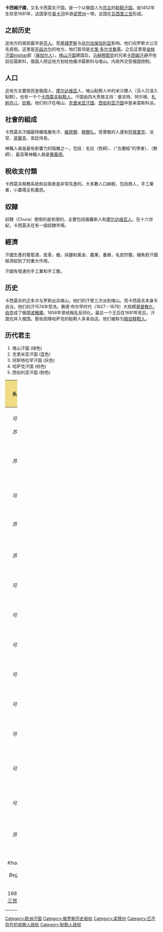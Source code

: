 {{unreferenced|time=2010-05-04T13:28:08+00:00}}
{{Infobox country
| native_name            = 
| conventional_long_name = 卡西姆汗国
| common_name            = 卡西姆
| continent              = [[欧洲|欧洲]]
| region                 = 
| era                    = 中世纪
| status_text            = [[俄罗斯沙皇国|沙俄]]的附庸国
| status                 = 君主制
| year_start             = 1452年
| year_end               = 1681年
| life_span              = 
| s1                     = 沙俄
| flag_s1                = Herb Moskovia-1 (Alex K).svg
| image_flag             = 
| image_coat             = 
| image_map              = Qasim scheme.svg
| image_map_size         = 300px
| image_map_caption      = 卡西姆汗国疆域
| capital                = [[卡西莫夫|卡西莫夫]]
| title_leader           = [[可汗|可汗]]
| leader1                = [[卡西姆汗|卡西姆汗]]
| year_leader1           = 
}}
'''卡西姆汗國'''，又名卡西莫夫汗国。是一个以俄国人为[[宗主|宗主]]的[[鞑靼人|鞑靼]][[汗国|汗国]]。由1452年生存至1681年，这国家在[[奥卡河|奥卡河]]中游[[梁赞州|梁赞州]]一带。这国在[[瓦西里三世|瓦西里三世]]形成。

== 之前历史 ==
这地方的居民最早是[[芬人|芬人]]。受[[基辅罗斯|基辅罗斯]]与[[伏尔加保加利亚|伏尔加保加利亚]]影响。他们向罗斯大公交毛皮税。这里是[[苏兹达尔|苏兹达尔]]的地方。他们首领是[[尤里·多尔戈鲁基|尤里·多尔戈鲁基]]。之后这里是[[金帐汗国|金帐汗国]]mishar部（[[保加尔人|保加尔人]]）。[[喀山汗国|喀山汗国]]建国后，[[馬赫第提克|马赫穆图克]]的兄弟[[卡西姆汗|卡西姆汗]]避开他前往莫斯科，俄国人把这地方划给他缓冲莫斯科与喀山。内政外交受俄国控制。

== 人口 ==
这地方主要居民是俄国人，[[摩尔达维亚|摩尔达维亚]]人，喀山鞑靼人中的米沙爾人（芬人已溶入鞑靼）。也有一千个[[卡西莫夫鞑靼人|卡西莫夫鞑靼人]]。汗国由四大贵族主持：曼吉特、阿尔根、[[札剌亦儿|札剌亦儿]]、[[钦察|钦察]]。他们的汗在喀山、[[克里米亚汗国|克里米亚汗国]]、[[西伯利亚汗国|西伯利亚汗国]]中是亲莫斯科派。

==社會的組成==
卡西莫夫汗國最特權階層有汗、[[維齊爾|維齊爾]]、[[穆爾扎|穆爾扎]]。受尊敬的人還有[[阿塔里克|阿塔里克]]、法官、[[哥薩克|哥薩克]]、宮廷侍長。

神職人員是最有影響力的階層之一，包括：毛拉（牧師）、（“古蘭經”的學者）、（教師）、最高等神職人員是[[赛義德|赛義德]]。

==稅收支付類==
卡西莫夫稅務系統和註冊表是非常先進的。大多數人口納稅，包括商人，手工業者，小農場主和農民。

==奴隸==
奴隸（Chura）使用的是有限的，主要包括俄羅斯人和[[摩爾多瓦人|摩尔达维亚人]]。在十六世紀，卡西莫夫在有一個奴隸市場。

==經濟==
汗國生產的葡萄酒，皮革，蠟，採鹽和黃金、農業，養蜂，毛皮狩獵，捕魚對汗國經濟起到了的重大作用。

汗國有發達的手工業和手工藝。

== 历史 ==
卡西莫夫的[[可汗|汗]]多次与罗斯出兵喀山。他们的汗曾三次派到喀山。而卡西莫夫本身半自治，他们的汗1574年受洗。赛德·布尔罕时代（1627－1679）大规模[[基督教化|基督教化]]。[[贝伊|伯克]]成了俄国[[波雅爾|波雅爾]]。1656年曾经叛乱反同化。最后一个王后在1681年死后，汗国也并入俄国。那些招降哈萨克的鞑靼人多来自这。他们被称为[[服役韃靼人|服役韃靼人]]。
==历代君主==
#喀山汗国 (绿色)
#克里米亚汗国 (蓝色)
#阿斯特拉罕汗国 (灰色)
#哈萨克汗国 (棕色)
#西伯利亚汗国 (粉色)

{| width=100% class="wikitable" 
! style="background-color:#F0DC82" width=27% | 头衔
! style="background-color:#F0DC82" width=25% | 名
! style="background-color:#F0DC82" width=25% | 在位时间
|-
|- style="background:lightgreen"
|align="center"| ''可汗'' <br> <small>{{Nastaliq| خان}} </small> <br>''苏丹'' <br> <small>{{Nastaliq| سلطان}} </small> <br>
|align="center"| '''[[卡西姆汗|卡西姆汗]]''' <br> <small>{{Nastaliq| قاسم ابن الغ محمد}} </small>
|align="center"|1445 - 1468
|-
|- style="background:lightgreen"
|align="center"| ''苏丹'' <br> <small>{{Nastaliq| سلطان}} </small> <br>
|align="center"| {{link-ru|Daniyal ibn Qasim|Данияр}}<br> <small>{{Nastaliq| دانیال ابن قاسم }} </small>
|align="center"|1468 - 1486
|-
|- style="background:lightblue"
|align="center"|  ''可汗'' <br> <small>{{Nastaliq| خان}} </small>
|align="center"| [[努儿道剌特|努儿道剌特]]<br> <small>{{Nastaliq| نور دولت ابن  حاجی غرائی}} </small>
|align="center"|1486 – 1491
|-
|- style="background:lightblue"
|align="center"| ''苏丹'' <br> <small>{{Nastaliq| سلطان}} </small> <br>
|align="center"| {{link-en|撒迭儿干|Satylghan ibn Nur Daulat}}<br> <small>{{Nastaliq| ساتیلغان ابن  نور دولت }} </small>
|align="center"|1491 – 1506
|-
|- style="background:lightblue"
|align="center"|  ''苏丹'' <br> <small>{{Nastaliq| سلطان}} </small> <br>
|align="center"| {{link-ru|查奈|Джанай}}<br> <small>{{Nastaliq| جانائی ابن نور دولت }} </small>
|align="center"|1506 – 1512 
|-
|align="center"| ''可汗'' <br> <small>{{Nastaliq| خان}} </small><br> 
|align="center"|{{link-ru|谢赫·奥利亚尔|Шейх-Аулияр}}<br> <small>{{Nastaliq| شیخ اللہ یار ابن بختیار سلطان ابن کوچک محمد}} </small>
|align="center"|1512 - 1516 
|-
|align="center"|  ''可汗'' <br> <small>{{Nastaliq| خان}} </small><br>
|align="center"| {{link-en|沙·阿里|Shahghali}}<br> <small>{{Nastaliq| شاه علی ابن  شیخ اللہ یار }} </small>
|align="center"|1516 - 1519 
|-
|align="center"|  ''可汗'' <br> <small>{{Nastaliq| خان}} </small><br>
|align="center"| {{link-en|詹·阿里|Canghali of Kazan}}<br> <small>{{Nastaliq| جان علی ابن شیخ اللہ یار}} </small>
|align="center"|1519 - 1531 
|-
|align="center"|  ''可汗'' <br> <small>{{Nastaliq| خان}} </small><br>
|align="center"| {{link-en|沙·阿里|Shahghali}}<br> <small>{{Nastaliq| شاه علی ابن  شیخ اللہ یار }} </small>
|align="center"|1535 - 1567 
|-
|align="center"| ''可汗'' <br> <small>{{Nastaliq| خان}} </small><br>
|align="center"| [[西美昂·贝克布拉托维奇|萨因－布拉特]]<br> <small>{{Nastaliq| ساین بولاط ابن بیگ بولاط}} </small>
|align="center"|1567 - 1573 
|-
|align="center"| ''可汗'' <br> <small>{{Nastaliq| خان}} </small><br>
|align="center"| {{link-ru|穆斯塔法·阿里|Мустафа-Али}}<br> <small>{{Nastaliq| مصطفی علی ابن عبد اللہ ابن اق قبق ابن مرتضی بیگ}} </small>
|align="center"|1584 - 1590
|-
|- bgcolor="#F5DEB3"
|align="center"| ''可汗'' <br> <small>{{Nastaliq| خان}} </small><br>
|align="center"| {{link-ru|Eid al-Muhammad Khan|Ураз-Мухаммед}} <br><small>{{Nastaliq| عید المحمد ابن عوندک سلطان}} </small><br>''Uraz Muhammad''<br><small>{{Nastaliq| اوراز محمد}} </small>
|align="center"|1600 - 1610 
|-
|- style="background:lightpink"
|align="center"| ''可汗'' <br> <small>{{Nastaliq| خان}} </small><br>
|align="center"| [[阿爾斯蘭·阿里|阿爾斯蘭·阿里]]<br> <small>{{Nastaliq| ارسلان ابن علی ابن کوچم ابن مرتضی ابن عبک خان}} </small>
|align="center"|1614 - 1627 
|-
|- style="background:lightpink"
|align="center"| ''苏丹'' <br> <small>{{Nastaliq| سلطان}} </small> <br>
|align="center"| [[賽義德·布爾漢|賽義德·布爾漢]]<br> <small>{{Nastaliq| سید برہان ابن ارسلان}} </small>
|align="center"|1627 - 1679
|-
|- style="background:lightpink"
|align="center"| ''Khanum'' <br> <small>{{Nastaliq| خانم}} </small><br>''Begum'' <br> <small>{{Nastaliq| بیگم}} </small>
|align="center"| [[法蒂瑪蘇丹|法蒂瑪蘇丹]]<br> <small>{{Nastaliq| فاطمہ سلطان}} </small>
|align="center"|1679 - 1681 
|-
|colspan=3 align="middle"| 1681年，[[俄罗斯沙皇|俄罗斯沙皇]][[费奥多尔三世|费奥多尔三世]]废除汗国
|}
[[Category:欧洲汗国|Category:欧洲汗国]]
[[Category:俄罗斯历史政权|Category:俄罗斯历史政权]]
[[Category:梁贊州|Category:梁贊州]]
[[Category:已不存在的突厥人政权|Category:已不存在的突厥人政权]]
[[Category:鞑靼人政权|Category:鞑靼人政权]]